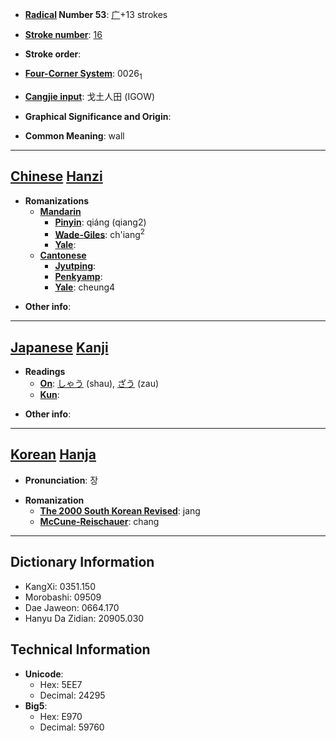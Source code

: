 * '''[[Wiktionary:Chinese radical index| Radical]] Number 53''': [[Wiktionary:Chinese radical index 广|广]]+13 strokes

* '''[[Wiktionary:Chinese total strokes index|Stroke number]]''': [[Wiktionary:Chinese total strokes index 16|16]]

* '''Stroke order''': 

* '''[[Wiktionary:Chinese four corner index|Four-Corner System]]''': 0026<sub>1</sub>

* '''[[Wiktionary:Chinese Cangjie index|Cangjie input]]''': 戈土人田 (IGOW)

* '''Graphical Significance and Origin''': 

* '''Common Meaning''': wall

----

== [[Chinese]] [[Hanzi]] ==

* '''Romanizations'''
** '''[[Mandarin]]'''
*** '''[[Pinyin]]''': qiáng (qiang2)
*** '''[[Wade-Giles]]''': ch'iang<sup>2</sup>
*** '''[[Yale]]''': 
** '''[[Cantonese]]'''
*** '''[[Jyutping]]''':
*** '''[[Penkyamp]]''': 
*** '''[[Yale]]''': cheung4

* '''Other info''': 

----

== [[Japanese]] [[Kanji]] ==

* '''Readings'''
** '''[[On]]''': [[しゃう]] (shau), [[ざう]] (zau)
** '''[[Kun]]''': 

* '''Other info''':  

----

== [[Korean]] [[Hanja]] ==

* '''Pronunciation''': 장

* '''Romanization'''
** '''[[The 2000 South Korean Revised Romanization|The 2000 South Korean Revised]]''': jang
** '''[[McCune-Reischauer]]''': chang

----

== Dictionary Information ==

* KangXi: 0351.150
* Morobashi: 09509
* Dae Jaweon: 0664.170
* Hanyu Da Zidian: 20905.030

== Technical Information ==

* '''Unicode''':
** Hex: 5EE7
** Decimal: 24295
* '''Big5''':
** Hex: E970
** Decimal: 59760